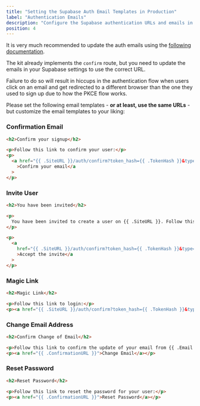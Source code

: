 ```yaml
---
title: "Setting the Supabase Auth Email Templates in Production"
label: "Authentication Emails"
description: "Configure the Supabase authentication URLs and emails in the Next.js Supabase Starter Kit."
position: 4
---
```


It is very much recommended to update the auth emails using the [following documentation](https://supabase.com/docs/guides/auth/server-side/email-based-auth-with-pkce-flow-for-ssr#update-email-templates-with-url-for-api-endpoint).

The kit already implements the `confirm` route, but you need to update the emails in your Supabase settings to use the correct URL.

Failure to do so will result in hiccups in the authentication flow when users click on an email and get redirected to a different browser than the one they used to sign up due to how the PKCE flow works.

Please set the following email templates - **or at least, use the same URLs** - but customize the email templates to your liking:

### Confirmation Email

```html
<h2>Confirm your signup</h2>

<p>Follow this link to confirm your user:</p>
<p>
  <a href="{{ .SiteURL }}/auth/confirm?token_hash={{ .TokenHash }}&type=email&callback={{ .RedirectTo }}"
    >Confirm your email</a
  >
</p>
```

### Invite User

```html
<h2>You have been invited</h2>

<p>
  You have been invited to create a user on {{ .SiteURL }}. Follow this link to accept the invite:
</p>

<p>
  <a
    href="{{ .SiteURL }}/auth/confirm?token_hash={{ .TokenHash }}&type=invite&callback={{ .RedirectTo }}"
    >Accept the invite</a
  >
</p>
```

### Magic Link

```html
<h2>Magic Link</h2>

<p>Follow this link to login:</p>
<p><a href="{{ .SiteURL }}/auth/confirm?token_hash={{ .TokenHash }}&type=magiclink&callback={{ .RedirectTo }}">Log In</a></p>
```

### Change Email Address

```html
<h2>Confirm Change of Email</h2>

<p>Follow this link to confirm the update of your email from {{ .Email }} to {{ .NewEmail }}:</p>
<p><a href="{{ .ConfirmationURL }}">Change Email</a></p>
```

### Reset Password

```html
<h2>Reset Password</h2>

<p>Follow this link to reset the password for your user:</p>
<p><a href="{{ .ConfirmationURL }}">Reset Password</a></p>
```